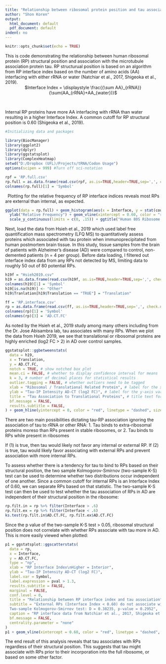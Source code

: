 ```yaml
---
title: "Relationship between ribosomal protein position and tau association"
author: "Shon Koren"
output:
  html_document: default
  pdf_document: default
indent: no
---
```


```r
knitr::opts_chunk$set(echo = TRUE)
```

This is code demonstrating the relationship between human ribosomal protein (RP) structural position and association with the microtubule 
association protein tau. RP structurual position is based on an algorithm from RP interface index based on the number of amino acids (AA) interfacing with either rRNA or water (Natchiar et al., 2017, Shigeoka et al., 2019).
&nbsp;
<center>
$Interface Index = \displaystyle \frac{{\sum AA}_{rRNA}}{\sum(AA_{rRNA}+AA_{water})}$
</center>
&nbsp;

Internal RP proteins have more AA interfacing with rRNA than water resulting in a higher Interface Index. A common cutoff for RP structural position is 0.60 (Shigeoka et al., 2019).

```r
#Initializing data and packages

library(BiocManager)
library(ggplot2)
library(dplyr)
library(ggstatsplot)
library(ComplexHeatmap)
setwd("D:/Dropbox (UFL)/Projects/tRNA/Codon Usage")
options(scipen = 999) #Turn off sci-notation

rpf = 'RP.full.csv'
rp.full = as.data.frame(read.csv(rpf, as.is=TRUE,header=TRUE,sep=',', check.names=FALSE))
colnames(rp.full)[1] = 'Symbol'
```

&nbsp;
Plotting for the relative frequency of RP interface indices reveals most RPs are external than internal, as expected.
&nbsp;

```r
ggplot(data = rp.full) + geom_histogram(aes(x = Interface, y = stat(count) / sum(count)), binwidth = .05) + xlab("Interface Index of RPs") + 
  ylab("Relative Frequency") + geom_vline(xintercept = 0.60, color = "red", linetype = "dashed", size = 2) + scale_x_continuous(limits = c(0, 1)) +
  scale_y_continuous(limits = c(0, .15)) + ggtitle("Human 80S Ribosome Protein Interface Index")
```

Next, load the data from Hsieh et al., 2019 which used label free quantification mass spectrometry (LFQ MS) to quantitatively assess proteins which associated with tau protein when immunoprecipitated from human postmortem brain tissue. In this study, tissue samples from the brain of patients with Alzheimer's disease (AD) were compared to control, non-demented patients (n = 4 per group). Before data loading, I filtered out interface index data from any RPs not detected by MS, limiting data to roughly 50 out of 80 potential RPs.

```r
h19f = "Hsieh2019.csv"
h19 = as.data.frame(read.csv(h19f, as.is=TRUE,header=TRUE,sep=',', check.names=FALSE))
colnames(h19)[1] = 'Symbol'
h19[is.na(h19)] <- "Other"
h19$Tranlation[h19$Translation == "TRUE"] = "Translation"
```

```r
ff = 'RP.interface.csv'
rp = as.data.frame(read.csv(ff, as.is=TRUE,header=TRUE,sep=',', check.names=FALSE))
colnames(rp)[1] = 'Symbol'
colnames(rp)[3] = 'AD.CT.FC'
```
As noted by the Hsieh et al., 2019 study among many others including from the Dr. Jose Abisambra lab, tau associates with many RPs. When we plot the data from Hsieh 2019, we see that translational or ribosomal proteins are highly enriched (log2 FC > 2) in AD over control samples.

```r
ggstatsplot::ggbetweenstats(
  data = h19,
  x = Translation,
  y = AD.CT.FC,
  notch = TRUE, # show notched box plot
  mean.ci = FALSE, # whether to display confidence interval for means
  k = 3, # number of decimal places for statistical results
  outlier.tagging = FALSE, # whether outliers need to be tagged
  xlab = "Ribosomal / Translational Related Protein", # label for the x-axis variable
  ylab = "Tau-IP Intensity AD-CT (log2 FC)", # label for the y-axis variable
  title = "Tau Association to Translational Proteins", # title text for the plot
  bf.message = FALSE,
  results.subtitle = FALSE,
) + geom_hline(yintercept = 0, color = "red", linetype = "dashed", size = 1)
```

There are two main possibilities dictating tau-RP association ignoring the association of tau to rRNA or other RNA:
1. Tau binds to extra-ribosomal proteins moreso than RPs present in stable ribosomes, or
2. Tau binds to RPs while present in ribosomes

If (1) is true, then tau would likely not favor any internal or external RP. If (2) is true, tau would likely favor associating with external RPs and prevent association with more internal RPs.

To assess whether there is a tendency for tau to bind to RPs based on their structural position, the two sample Kolmogorov-Smirnov (two-sample K-S) test can be used to determine whether two distributions occur independent of one another. Since a common cutoff for internal RPs is an Interface Index of 0.60, we can separate RPs based on that statistic. The two-sample K-S test can then be used to test whether the tau association of RPs in AD are independent of their structural position in the ribosome:
```r
rp.filt.in = rp %>% filter(Interface > .6)
rp.filt.ex = rp %>% filter(Interface < .6)
ks.test(rp.filt.in$AD.CT.FC, rp.filt.ex$AD.CT.FC)
```

Since the p value of the two-sample K-S test > 0.05, ribosomal structural position does not correlate with whether RPs associate with tau more in AD. This is more easily viewed when plotted:

```r
p1 = ggstatsplot::ggscatterstats(
  data = rp,
  x = Interface,
  y = AD.CT.FC,
  type = "np",
  xlab = "RP Interface Index\nHigher = Interior",
  ylab = "Tau-IP Intensity AD-CT (log2 FC)",
  label.var = Symbol,
  label.expression = pval > 1.3,
  results.subtitle = FALSE,
  marginal = FALSE,
  conf.level = 0,
  title = "Relationship between RP interface index and tau association",
  subtitle = "External RPs (Interface Index < 0.60) do not associate with tau greater than internal RPs:
  Two-sample Kolmogorov-Smirnov test: D = 0.38235, p-value = 0.2952",
  caption = "RP interface data from Natchiar et al., 2017, Shigeoka et al., 2019\nTau-IP data from Hsieh et al., 2019",
  bf.message = FALSE,
  centrality.parameter = "none"
)
p1 + geom_vline(xintercept = 0.60, color = "red", linetype = "dashed", size = 1)
```

The end result of this analysis reveals that tau associates with RPs regardless of their structural position. This suggests that tau might associate with RPs prior to their incorporation into the full ribosome, or based on some other factor.

